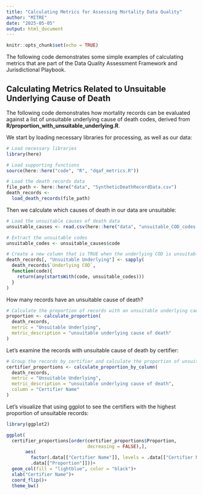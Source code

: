 ```yaml
---
title: "Calculating Metrics for Assessing Mortality Data Quality"
author: "MITRE"
date: "2025-05-05"
output: html_document
---
```


```r
knitr::opts_chunk$set(echo = TRUE)
```

The following code demonstrates some simple examples of calculating metrics that are part of the Data Quality Assessment Framework and  Jurisdictional Playbook.

## Calculating Metrics Related to Unsuitable Underlying Cause of Death

The following code demonstrates how mortality records can be evaluated against a list of unsuitable underlying cause of death codes, derived from **R/proportion_with_unsuitable_underlying.R**.

We start by loading necessary libraries for processing, as well as our data:

```r
# Load necessary libraries
library(here)

# Load supporting functions
source(here::here("code", "R", "dqaf_metrics.R"))

# Load the death records data
file_path <- here::here("data", "SyntheticDeathRecordData.csv")
death_records <- 
  load_death_records(file_path)
```

Then we calculate which causes of death in our data are unsuitable:

```r
# Load the unsuitable causes of death data
unsuitable_causes <- read.csv(here::here("data", "unsuitable_COD_codes.csv"))

# Extract the unsuitable codes
unsuitable_codes <- unsuitable_causes$code

# Create a new column that is TRUE when the underlying COD is unsuitable
death_records[, "Unsuitable Underlying"] <- sapply(
  death_records$`Underlying COD`, 
  function(code){
    return(any(startsWith(code, unsuitable_codes)))
  }
)
```

How many records have an unsuitable cause of death?

```r
# Calculate the proportion of records with an unsuitable underlying cause of death
proportion <- calculate_proportion(
  death_records, 
  metric = "Unsuitable Underlying",
  metric_description = "unsuitable underlying cause of death"
)
```

Let's examine the records with unsuitable cause of death by certifier:

```r
# Group the records by certifier and calculate the proportion of unsuitable records for each certifier
certifier_proportions <- calculate_proportion_by_column(
  death_records, 
  metric = "Unsuitable Underlying",
  metric_description = "unsuitable underlying cause of death",
  column = "Certifier Name"
)
```

Let's visualize that using ggplot to see the certifiers with the highest proportion of unsuitable records:

```r
library(ggplot2)

ggplot(
  certifier_proportions[order(certifier_proportions$Proportion, 
                              decreasing = FALSE),], 
       aes(
         factor(.data[["Certifier Name"]], levels = .data[["Certifier Name"]]),
         .data[["Proportion"]]))+
  geom_col(fill = "lightblue", color = "black")+
  xlab("Certifier Name")+
  coord_flip()+
  theme_bw()
```

